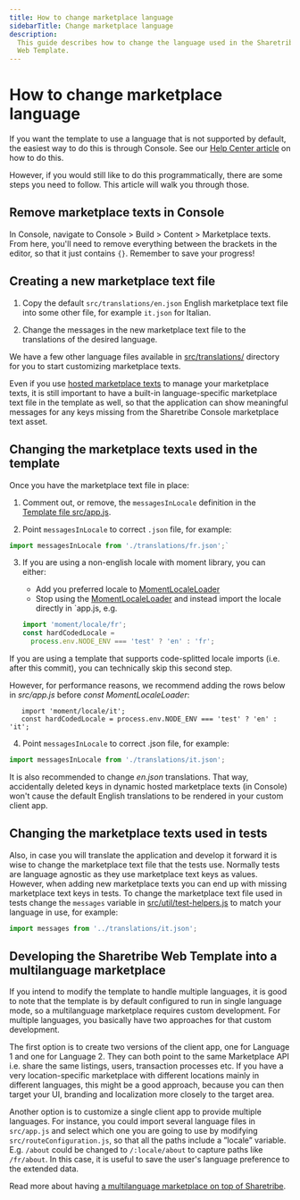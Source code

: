 ```yaml
---
title: How to change marketplace language
sidebarTitle: Change marketplace language
description:
  This guide describes how to change the language used in the Sharetribe
  Web Template.
---
```



# How to change marketplace language

If you want the template to use a language that is not supported by
default, the easiest way to do this is through Console. See our
[Help Center article](https://www.sharetribe.com/help/en/articles/8418391-supported-languages-and-locales#h_4d99ff50aa)
on how to do this.

However, if you would still like to do this programmatically, there are
some steps you need to follow. This article will walk you through those.

## Remove marketplace texts in Console

In Console, navigate to Console > Build > Content > Marketplace texts.
From here, you'll need to remove everything between the brackets in the
editor, so that it just contains `{}`. Remember to save your progress!

## Creating a new marketplace text file

1. Copy the default `src/translations/en.json` English marketplace text
   file into some other file, for example `it.json` for Italian.

2. Change the messages in the new marketplace text file to the
   translations of the desired language.

<Callout>

We have a few other language files available in
[src/translations/](https://github.com/sharetribe/web-template/tree/master/src/translations)
directory for you to start customizing marketplace texts.

</Callout>

Even if you use
[hosted marketplace texts](/template/content-management/hosted-marketplace-texts/)
to manage your marketplace texts, it is still important to have a
built-in language-specific marketplace text file in the template as
well, so that the application can show meaningful messages for any keys
missing from the Sharetribe Console marketplace text asset.

## Changing the marketplace texts used in the template

Once you have the marketplace text file in place:

1. Comment out, or remove, the `messagesInLocale` definition in the
   [Template file src/app.js](https://github.com/sharetribe/web-template/blob/e014ddc6834a2cf1c46a514458f26656c3ce9882/src/app.js#L71).

2. Point `messagesInLocale` to correct `.json` file, for example:

```js
import messagesInLocale from './translations/fr.json';`
```

3. If you are using a non-english locale with moment library, you can
   either:
   - Add you preferred locale to
     [MomentLocaleLoader](https://github.com/sharetribe/web-template/blob/e014ddc6834a2cf1c46a514458f26656c3ce9882/src/app.js#L107)
   - Stop using the
     [MomentLocaleLoader](https://github.com/sharetribe/web-template/blob/e014ddc6834a2cf1c46a514458f26656c3ce9882/src/app.js#L107)
     and instead import the locale directly in `app.js, e.g.

   ```js
   import 'moment/locale/fr';
   const hardCodedLocale =
     process.env.NODE_ENV === 'test' ? 'en' : 'fr';
   ```

<Callout>

If you are using a template that supports code-splitted locale imports
(i.e. after this commit), you can technically skip this second step.

However, for performance reasons, we recommend adding the rows below in
_src/app.js_ before _const MomentLocaleLoader_:

```
   import 'moment/locale/it';
   const hardCodedLocale = process.env.NODE_ENV === 'test' ? 'en' : 'it';
```

</Callout>

4.  Point `messagesInLocale` to correct .json file, for example:

```js
import messagesInLocale from './translations/it.json';
```

It is also recommended to change _en.json_ translations. That way,
accidentally deleted keys in dynamic hosted marketplace texts (in
Console) won't cause the default English translations to be rendered in
your custom client app.

## Changing the marketplace texts used in tests

Also, in case you will translate the application and develop it forward
it is wise to change the marketplace text file that the tests use.
Normally tests are language agnostic as they use marketplace text keys
as values. However, when adding new marketplace texts you can end up
with missing marketplace text keys in tests. To change the marketplace
text file used in tests change the `messages` variable in
[src/util/test-helpers.js](https://github.com/sharetribe/web-template/blob/master/src/util/test-helpers.js)
to match your language in use, for example:

```js
import messages from '../translations/it.json';
```

## Developing the Sharetribe Web Template into a multilanguage marketplace

If you intend to modify the template to handle multiple languages, it is
good to note that the template is by default configured to run in single
language mode, so a multilanguage marketplace requires custom
development. For multiple languages, you basically have two approaches
for that custom development.

The first option is to create two versions of the client app, one for
Language 1 and one for Language 2. They can both point to the same
Marketplace API i.e. share the same listings, users, transaction
processes etc. If you have a very location-specific marketplace with
different locations mainly in different languages, this might be a good
approach, because you can then target your UI, branding and localization
more closely to the target area.

Another option is to customize a single client app to provide multiple
languages. For instance, you could import several language files in
`src/app.js` and select which one you are going to use by modifying
`src/routeConfiguration.js`, so that all the paths include a ”locale”
variable. E.g. `/about` could be changed to `/:locale/about` to capture
paths like `/fr/about`. In this case, it is useful to save the user's
language preference to the extended data.

Read more about having
[a multilanguage marketplace on top of Sharetribe](/concepts/content-management/marketplace-texts/#can-i-have-a-multilanguage-marketplace).
